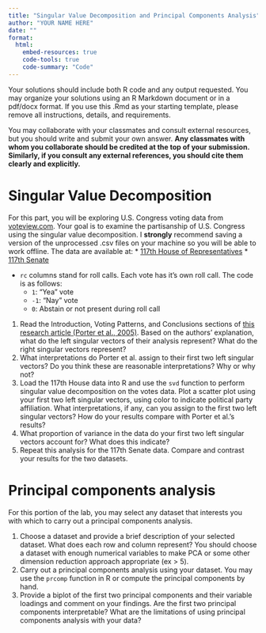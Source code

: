 ```yaml
---
title: "Singular Value Decomposition and Principal Components Analysis"
author: "YOUR NAME HERE"
date: ""
format: 
  html:
    embed-resources: true
    code-tools: true
    code-summary: "Code"
---
```

Your solutions should include both R code and any output requested. You may organize your solutions using an R Markdown document or in a pdf/docx format. If you use this .Rmd as your starting template, please remove all instructions, details, and requirements. 

You may collaborate with your classmates and consult external resources, but you should write and submit your own answer. **Any classmates with whom you collaborate should be credited at the top of your submission. Similarly, if you consult any external references, you should cite them clearly and explicitly.**

# Singular Value Decomposition

For this part, you will be exploring U.S. Congress voting data from  [voteview.com](https://www.voteview.com). Your goal is to examine the partisanship of U.S. Congress using the singular value decomposition. I **strongly** recommend saving a version of the unprocessed .csv files on your machine so you will be able to work offline. The data are available at:
  * [117th House of Representatives](https://github.com/math250-s24/math250-s24.github.io/raw/main/labs/svd-pca-lab/H117_votes_clean.csv)
  * [117th Senate](https://github.com/math250-s24/math250-s24.github.io/raw/main/labs/svd-pca-lab/S117_votes_clean.csv)
  
* `rc` columns stand for roll calls. Each vote has it's own roll call. The code is as follows:
  * `1`: "Yea" vote
  * `-1`: "Nay" vote
  * `0`: Abstain or not present during roll call

1. Read the Introduction, Voting Patterns, and Conclusions sections of [this research article (Porter et al., 2005)](HouseOfRepresentatives.pdf). Based on the authors' explanation, what do the left singular vectors of their analysis represent? What do the right singular vectors represent?
2. What interpretations do Porter et al. assign to their first two left singular vectors? Do you think these are reasonable interpretations? Why or why not?
3. Load the 117th House data into R and use the `svd` function to perform singular value decomposition on the votes data. Plot a scatter plot using your first two left singular vectors, using color to indicate political party affiliation. What interpretations, if any, can you assign to the first two left singular vectors? How do your results compare with Porter et al.'s results?
4. What proportion of variance in the data do your first two left singular vectors account for? What does this indicate?
5. Repeat this analysis for the 117th Senate data. Compare and contrast your results for the two datasets.

# Principal components analysis

For this portion of the lab, you may select any dataset that interests you with which to carry out a principal components analysis. 

1. Choose a dataset and provide a brief description of your selected dataset. What does each row and column represent? You should choose a dataset with enough numerical variables to make PCA or some other dimension reduction approach appropriate (ex > 5). 
2. Carry out a principal components analysis using your dataset. You may use the `prcomp` function in R or compute the principal components by hand. 
3. Provide a biplot of the first two principal components and their variable loadings and comment on your findings. Are the first two principal components interpretable? What are the limitations of using principal components analysis with your data?